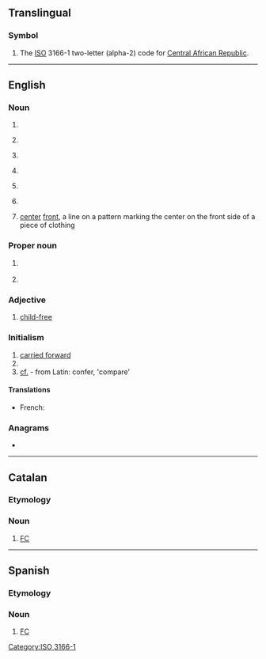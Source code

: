 {{also|cf|Cf|cF|cf.|c.f.|.cf}}
==Translingual==

===Symbol===
{{head|mul|symbol}}
# The [[ISO]] 3166-1 two-letter (alpha-2) code for [[Central African Republic]].

[[Category:ISO 3166-1]]

----

==English==
{{wikipedia}}

===Noun===
{{en-noun|~}}

# {{abbreviation of|en|cluster fuck}}
# {{lb|en|baseball}} {{abbreviation of|en|center field}}
# {{lb|en|baseball}} {{abbreviation of|en|center fielder}}
# {{lb|en|finance}} {{abbreviation of|en|cash flow}}
# {{lb|en|health}} {{abbreviation of|en|cystic fibrosis}}
# {{lb|en|computing}} {{abbreviation of|en|w:Collaborative filtering|Collaborative filtering}}
# {{lb|en|textiles|sewing}} [[center]] [[front]], a line on a pattern marking the center on the front side of a piece of clothing

===Proper noun===
{{en-proper noun}}

# {{lb|en|Canada|military}} {{abbreviation of|en|Canadian Forces}}
# {{lb|en|computing}} {{abbreviation of|en|w:.NET Compact Framework|.NET Compact Framework}}

===Adjective===
{{en-adj|-}}

# [[child-free]]

===Initialism===
{{rfc-header|en|Initialism}}
{{head|en|initialism}}

# [[carried forward]]
# {{abbreviation of|en|Charlie Foxtrot}}
# [[cf.]] - from Latin: confer, 'compare'

====Translations====
{{trans-top|Canadian Forces}}
* French: {{t+|fr|FC}}
{{trans-mid}}
{{trans-bottom}}

===Anagrams===
* {{anagrams|en|a=cf|F.C.|FC}}

----

==Catalan==

===Etymology===
{{initialism of|ca|[[club|Club]] de [[futbol|Futbol]]||Football Club}}

===Noun===
{{head|ca|noun|g=m}}

# [[FC]] {{gloss|Football Club}}

----

==Spanish==

===Etymology===
{{init of|es|[[club|Club]] de [[fútbol|Fútbol]]||Football Club}}

===Noun===
{{head|es|noun}}

# [[FC]] {{gloss|Football Club}}